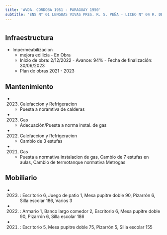 ```yaml
---
title: 'AVDA. CORDOBA 1951 - PARAGUAY 1950'
subtitle: 'ENS N° 01 LENGUAS VIVAS PRES. R. S. PEÑA - LICEO N° 04 R. DE ESCALADA DE SAN MARTIN - ESEA  DANZA RAMICONE  FOLKLORE N° 21 - ESC. DE COM. N° 10 ISLAS MALVINAS'
---
```


#
## Infraestructura

* Impermeabilizacion 
    + mejora edilicia - En Obra 
    + Inicio de obra: 2/12/2022 - Avance: 94% - Fecha de finalización: 30/06/2023 
    + Plan de obras 2021 - 2023 






## Mantenimiento

*  (2023) Calefaccion y Refrigeracion 
    + Puesta a noramtiva de calderas

*  (2023) Gas 
    + Adecuación/Puesta a norma instal. de gas

*  (2022) Calefaccion y Refrigeracion 
    + Cambio de 3 estufas

*  (2021) Gas 
    + Puesta a normativa instalacion de gas, Cambio de 7 estufas en aulas, Cambio de termotanque normativa Metrogas





## Mobiliario

*  (2023) : Escritorio 6, Juego de patio 1, Mesa pupitre doble 90, Pizarrón 6, Silla escolar 186, Varios 3 

*  (2022) : Armario 1, Banco largo comedor 2, Escritorio 6, Mesa pupitre doble 90, Pizarrón 6, Silla escolar 186 

*  (2021) : Escritorio 5, Mesa pupitre doble 75, Pizarrón 5, Silla escolar 155 



